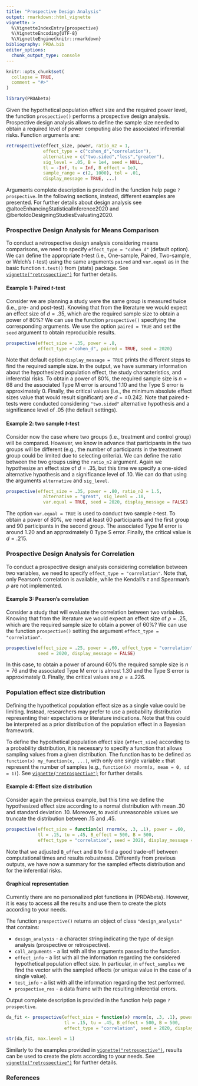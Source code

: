 ```yaml
---
title: "Prospective Design Analysis"
output: rmarkdown::html_vignette
vignette: >
  %\VignetteIndexEntry{prospective}
  %\VignetteEncoding{UTF-8}
  %\VignetteEngine{knitr::rmarkdown}
bibliography: PRDA.bib
editor_options: 
  chunk_output_type: console
---
```


```r
knitr::opts_chunk$set(
  collapse = TRUE,
  comment = "#>"
)
```

```r
library(PRDAbeta)
```

Given the hypothetical population effect size and the required power level, the function `prospective()` performs a prospective design analysis. Prospective design analysis allows to define the sample size needed to obtain a required level of power computing also the associated inferential risks.  Function arguments are:

```r
retrospective(effect_size, power, ratio_n2 = 1,
              effect_type = c("cohen_d","correlation"),
              alternative = c("two.sided","less","greater"),
              sig_level = .05, B = 1e4, seed = NULL,
              tl = -Inf, tu = Inf, B_effect = 1e3,
              sample_range = c(2, 1000), tol = .01,
              display_message = TRUE, ...)
```

Arguments complete description is provided in the function help page `?prospective`. In the following sections, instead, different examples are presented. For further details about design analysis see @altoeEnhancingStatisticalInference2020 and @bertoldoDesigningStudiesEvaluating2020.

### Prospective Design Analysis for Means Comparison

To conduct a retrospective design analysis considering means comparisons, we need to specify `effect_type = "cohen_d"` (default option). We can define the appropriate *t*-test (i.e., One-sample, Paired, Two-sample, or Welch's *t*-test) using the same arguments `paired` and `var.equal` as in the basic function `t.test()` from {stats} package. See [`vignette("retrospective")`](retrospective.html) for further details.

#### Example 1: Paired *t*-test

Consider we are planning a study were the same group is measured twice (i.e., pre- and post-test). Knowing that from the literature we would expect an effect size of $d = .35$, which are the required sample size to obtain a power of 80%? We can use the function `prospective()` specifying the corresponding arguments. We use the option `paired = TRUE`  and set the `seed` argument to obtain reproducible results.

```r
prospective(effect_size = .35, power = .8,
            effect_type ="cohen_d", paired = TRUE, seed = 2020)
```

Note that default option `display_message = TRUE` prints the different steps to find the required sample size. In the output, we have summary information about the hypothesized population effect, the study characteristics, and inferential risks. To obtain a power of 80%, the required sample size is $n=68$ and the associated Type M error is around 1.10 and the Type S error is approximately 0. Finally, the critical values (i.e., the minimum absolute effect sizes value that would result significant) are $d  =  \pm 0.242$.  Note that paired *t*-tests were conducted considering `"two.sided"` alternative hypothesis and a significance level of .05 (the default settings).

#### Example 2: two sample *t*-test

Consider now the case where two groups (i.e., treatment and control group) will be compared. However, we know in advance that participants in the two groups will be different (e.g., the number of participants in the treatment group could be limited due to selecting criteria). We can define the ratio between the two groups using the `ratio_n2` argument. Again we hypothesize an effect size of $d = .35$, but this time we specify a one-sided alternative hypothesis and a significance level of .10. We can do that using the arguments `alternative` and `sig_level`.

```r
prospective(effect_size = .35, power = .80, ratio_n2 = 1.5,
              alternative = "great", sig_level = .10, 
              var.equal = TRUE, seed = 2020, display_message = FALSE)
```

The option `var.equal = TRUE` is used to conduct two sample *t*-test. To obtain a power of 80%, we need at least 60 participants and the first group and 90 participants in the second group. The associated Type M error is around 1.20 and an approximately 0 Type S error. Finally, the critical value is $d = .215$.

### Prospective Design Analysis for Correlation

To conduct a prospective design analysis considering correlation between two variables, we need to specify `effect_type = "correlation"`. Note that, only Pearson's correlation is available, while the Kendall's $\tau$ and Spearman's $\rho$ are not implemented.

#### Example 3: Pearson's correlation

Consider a study that will evaluate the correlation between two variables. Knowing that from the literature we would expect an effect size of $\rho = .25$, which are the required sample size to obtain a power of 60%? We can use the function `prospective()` setting the argument `effect_type = "correlation"`.

```r
prospective(effect_size = .25, power = .60, effect_type = "correlation",
            seed = 2020, display_message = FALSE)
```

In this case, to obtain a power of around 60% the required sample size is $n = 76$ and the associated Type M error is almost 1.30 and the Type S error is approximately 0. Finally, the critical values are $\rho = \pm.226$.

### Population effect size distribution

Defining the hypothetical population effect size as a single value could be limiting. Instead, researchers may prefer to use a probability distribution representing their expectations or literature indications. Note that this could be interpreted as a prior distribution of the population effect in a Bayesian framework. 

To define the hypothetical population effect size (`effect_size`) according to a probability distribution, it is necessary to specify a function that allows sampling values from a given distribution. The function has to be defined as `function(x) my_function(x, ...)`, with only one single variable `x` that represent the number of samples (e.g., `function(x) rnorm(x, mean = 0, sd = 1)`). See [`vignette("retrospective")`](retrospective.html) for further details.

#### Example 4: Effect size distribution

Consider again the previous example, but this time we define the hypothesized effect size according to a normal distribution with mean .30 and standard deviation .10. Moreover, to avoid unreasonable values we truncate the distribution between .15 and .45.

```r
prospective(effect_size = function(x) rnorm(x, .3, .1), power = .60,
            tl = .15, tu = .45, B_effect = 500, B = 500,
            effect_type = "correlation", seed = 2020, display_message = FALSE)
```

Note that we adjusted `B_effect` and `B` to find a good trade-off between computational times and results robustness. Differently from previous outputs, we have now a summary for the sampled effects distribution and for the inferential risks.

#### Graphical representation

Currently there are no personalized plot functions in {PRDAbeta}. However, it is easy to access all the results and use them to create the plots according to your needs. 

The function `prospective()` returns an object of class `"design_analysis"` that contains:

- `design_analysis` - a character string indicating the type of design analysis (prospective or retrospective).
- `call_arguments` - a list with all the arguments passed to the function. 
- `effect_info` - a list with all the information regarding the considered hypothetical population effect size. In particular, in `effect_samples` we find the vector with the sampled effects (or unique value in the case of a single value).
- `test_info` - a list with all the information regarding the test performed.
- `prospective_res` - a data frame with the resulting inferential errors.

Output complete description is provided in the function help page `?prospective`.

```r
da_fit <- prospective(effect_size = function(x) rnorm(x, .3, .1), power = .60,
                      tl = .15, tu = .45, B_effect = 500, B = 500,
                      effect_type = "correlation", seed = 2020, display_message = FALSE)

str(da_fit, max.level = 1)
```


Similarly to the examples provided in [`vignette("retrospective")`](retrospective.html), results can be used to create the plots according to your needs. See  [`vignette("retrospective")`](retrospective.html) for further details.


### References
